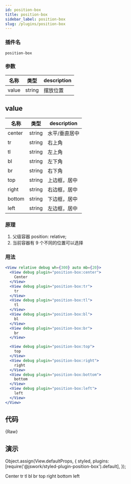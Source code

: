 ```yaml
---
id: position-box
title: position-box
sidebar_label: position-box
slug: /plugins/position-box
---
```


### 插件名

```config
position-box
```

### 参数

| 名称  | 类型   | description |
| ----- | ------ | ----------- |
| value | string | 摆放位置    |

## value

| 名称   | 类型   | description   |
| ------ | ------ | ------------- |
| center | string | 水平/垂直居中 |
| tr     | string | 右上角        |
| tl     | string | 左上角        |
| bl     | string | 左下角        |
| br     | string | 右下角        |
| top    | string | 上边框，居中  |
| right  | string | 右边框，居中  |
| bottom | string | 下边框，居中  |
| left   | string | 左边框，居中  |

### 原理

1. 父级容器 position: relative;
2. 当前容器有 9 个不同的位置可以选择

### 用法

```jsx
<View relative debug wh={300} auto mb={20}>
  <View debug plugin="position-box:center">
    Center
  </View>
  <View debug plugin="position-box:tr">
    tr
  </View>
  <View debug plugin="position-box:tl">
    tl
  </View>
  <View debug plugin="position-box:bl">
    bl
  </View>
  <View debug plugin="position-box:br">
    br
  </View>

  <View debug plugin="position-box:top">
    top
  </View>
  <View debug plugin="position-box:right">
    right
  </View>
  <View debug plugin="position-box:bottom">
    bottom
  </View>
  <View debug plugin="position-box:left">
    left
  </View>
</View>
```

## 代码


<CodeBlock className="language-jsx">{Raw}</CodeBlock>

## 演示

Object.assign(View.defaultProps, {
  styled,
  plugins: [require('@jswork/styled-plugin-position-box').default],
});

<View relative debug wh={300} auto mb={20}>
  <View debug plugin="position-box:center">
    Center
  </View>
  <View debug plugin="position-box:tr">
    tr
  </View>
  <View debug plugin="position-box:tl">
    tl
  </View>
  <View debug plugin="position-box:bl">
    bl
  </View>
  <View debug plugin="position-box:br">
    br
  </View>

  <View debug plugin="position-box:top">
    top
  </View>
  <View debug plugin="position-box:right">
    right
  </View>
  <View debug plugin="position-box:bottom">
    bottom
  </View>
  <View debug plugin="position-box:left">
    left
  </View>
</View>
